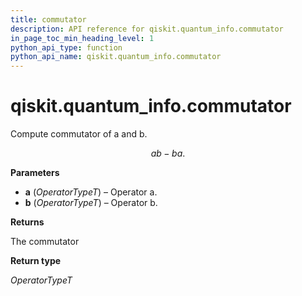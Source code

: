 ```yaml
---
title: commutator
description: API reference for qiskit.quantum_info.commutator
in_page_toc_min_heading_level: 1
python_api_type: function
python_api_name: qiskit.quantum_info.commutator
---
```


<span id="qiskit-quantum-info-commutator" />

# qiskit.quantum\_info.commutator

<Function id="qiskit.quantum_info.commutator" name="commutator" isDedicatedPage={true} github="https://github.com/qiskit/qiskit/tree/stable/0.24/qiskit/quantum_info/operators/utils/commutator.py" signature="commutator(a, b)">
  Compute commutator of a and b.

  $$
  ab - ba.
  $$

  **Parameters**

  *   **a** (*OperatorTypeT*) – Operator a.
  *   **b** (*OperatorTypeT*) – Operator b.

  **Returns**

  The commutator

  **Return type**

  *OperatorTypeT*
</Function>

